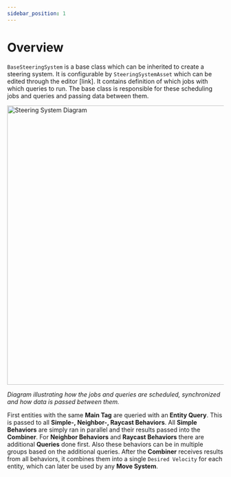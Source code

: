 ```yaml
---
sidebar_position: 1
---
```


# Overview

`BaseSteeringSystem` is a base class which can be inherited to create a steering system. It is configurable by `SteeringSystemAsset` which can be edited through the editor [link]. It contains definition of which jobs with which queries to run. The base class is responsible for these scheduling jobs and queries and passing data between them. 

<p align="left">
  <img src="/img/Implementation14.svg" alt="Steering System Diagram" width="650px" class="invert-for-dark"/>
</p>

*Diagram illustrating how the jobs and queries are scheduled, synchronized and how data is passed between them.* 

First entities with the same **Main Tag** are queried with an **Entity Query**. This is passed to all **Simple-, Neighbor-, Raycast Behaviors**. All **Simple Behaviors** are simply ran in parallel and their results passed into the **Combiner**. For **Neighbor Behaviors** and **Raycast Behaviors** there are additional **Queries** done first. Also these behaviors can be in multiple groups based on the additional queries. After the **Combiner** receives results from all behaviors, it combines them into a single `Desired Velocity` for each entity, which can later be used by any **Move System**.

